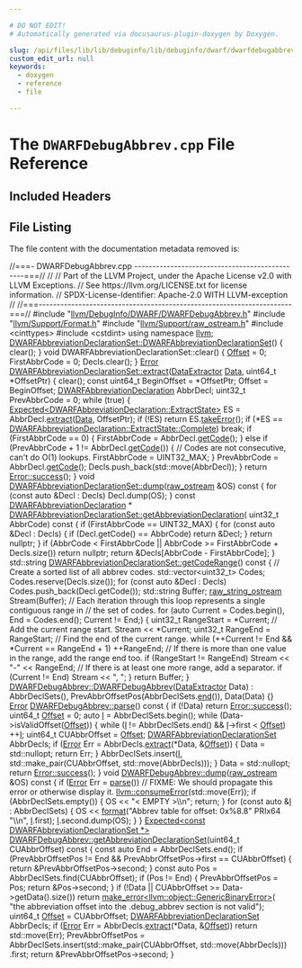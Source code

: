 ```yaml
---

# DO NOT EDIT!
# Automatically generated via docusaurus-plugin-doxygen by Doxygen.

slug: /api/files/lib/lib/debuginfo/lib/debuginfo/dwarf/dwarfdebugabbrev-cpp
custom_edit_url: null
keywords:
  - doxygen
  - reference
  - file

---
```





# The `DWARFDebugAbbrev.cpp` File Reference

<DoxygenPage pluginConfig={pluginConfig}>



## Included Headers

<IncludesList>
<IncludesListItem
  filePath="llvm/DebugInfo/DWARF/DWARFDebugAbbrev.h"
  permalink="/docs/api/files/include/include/llvm/include/llvm/debuginfo/include/llvm/debuginfo/dwarf/dwarfdebugabbrev-h"
  isLocal="true" />
<IncludesListItem
  filePath="llvm/Support/Format.h"
  permalink="/docs/api/files/include/include/llvm/include/llvm/support/format-h"
  isLocal="true" />
<IncludesListItem
  filePath="llvm/Support/raw_ostream.h"
  permalink="/docs/api/files/include/include/llvm/include/llvm/support/raw-ostream-h"
  isLocal="true" />
<IncludesListItem
  filePath="cinttypes"
  permalink=""
  isLocal="false" />
<IncludesListItem
  filePath="cstdint"
  permalink=""
  isLocal="false" />
</IncludesList>


## File Listing

The file content with the documentation metadata removed is:

<ProgramListing>

<Link id="l00001" /><CodeLine lineNumber="1"><Highlight kind="comment">//===- DWARFDebugAbbrev.cpp -----------------------------------------------===//</Highlight><Highlight kind="normal"></Highlight></CodeLine>
<Link id="l00002" /><CodeLine lineNumber="2"><Highlight kind="normal"></Highlight><Highlight kind="comment">//</Highlight><Highlight kind="normal"></Highlight></CodeLine>
<Link id="l00003" /><CodeLine lineNumber="3"><Highlight kind="normal"></Highlight><Highlight kind="comment">// Part of the LLVM Project, under the Apache License v2.0 with LLVM Exceptions.</Highlight><Highlight kind="normal"></Highlight></CodeLine>
<Link id="l00004" /><CodeLine lineNumber="4"><Highlight kind="normal"></Highlight><Highlight kind="comment">// See https://llvm.org/LICENSE.txt for license information.</Highlight><Highlight kind="normal"></Highlight></CodeLine>
<Link id="l00005" /><CodeLine lineNumber="5"><Highlight kind="normal"></Highlight><Highlight kind="comment">// SPDX-License-Identifier: Apache-2.0 WITH LLVM-exception</Highlight><Highlight kind="normal"></Highlight></CodeLine>
<Link id="l00006" /><CodeLine lineNumber="6"><Highlight kind="normal"></Highlight><Highlight kind="comment">//</Highlight><Highlight kind="normal"></Highlight></CodeLine>
<Link id="l00007" /><CodeLine lineNumber="7"><Highlight kind="normal"></Highlight><Highlight kind="comment">//===----------------------------------------------------------------------===//</Highlight><Highlight kind="normal"></Highlight></CodeLine>
<Link id="l00008" /><CodeLine lineNumber="8"><Highlight kind="normal"></Highlight></CodeLine>
<Link id="l00009" /><CodeLine lineNumber="9"><Highlight kind="normal"></Highlight><Highlight kind="preprocessor">#include &quot;<a href="/docs/api/files/include/include/llvm/include/llvm/debuginfo/include/llvm/debuginfo/dwarf/dwarfdebugabbrev-h">llvm/DebugInfo/DWARF/DWARFDebugAbbrev.h</a>&quot;</Highlight><Highlight kind="normal"></Highlight></CodeLine>
<Link id="l00010" /><CodeLine lineNumber="10"><Highlight kind="normal"></Highlight><Highlight kind="preprocessor">#include &quot;<a href="/docs/api/files/include/include/llvm/include/llvm/support/format-h">llvm/Support/Format.h</a>&quot;</Highlight><Highlight kind="normal"></Highlight></CodeLine>
<Link id="l00011" /><CodeLine lineNumber="11"><Highlight kind="normal"></Highlight><Highlight kind="preprocessor">#include &quot;<a href="/docs/api/files/include/include/llvm/include/llvm/support/raw-ostream-h">llvm/Support/raw&#95;ostream.h</a>&quot;</Highlight><Highlight kind="normal"></Highlight></CodeLine>
<Link id="l00012" /><CodeLine lineNumber="12"><Highlight kind="normal"></Highlight><Highlight kind="preprocessor">#include &lt;cinttypes&gt;</Highlight><Highlight kind="normal"></Highlight></CodeLine>
<Link id="l00013" /><CodeLine lineNumber="13"><Highlight kind="normal"></Highlight><Highlight kind="preprocessor">#include &lt;cstdint&gt;</Highlight><Highlight kind="normal"></Highlight></CodeLine>
<Link id="l00014" /><CodeLine lineNumber="14"><Highlight kind="normal"></Highlight></CodeLine>
<Link id="l00015" /><CodeLine lineNumber="15"><Highlight kind="normal"></Highlight><Highlight kind="keyword">using namespace </Highlight><Highlight kind="normal"><a href="/docs/api/namespaces/llvm">llvm</a>;</Highlight></CodeLine>
<Link id="l00016" /><CodeLine lineNumber="16"><Highlight kind="normal"></Highlight></CodeLine>
<Link id="l00017" /><CodeLine lineNumber="17" lineLink="/docs/api/classes/llvm/dwarfabbreviationdeclarationset/#a3de9d7d61d02bede53aafc985fac5167"><Highlight kind="normal"><a href="/docs/api/classes/llvm/dwarfabbreviationdeclarationset/#a3de9d7d61d02bede53aafc985fac5167">DWARFAbbreviationDeclarationSet::DWARFAbbreviationDeclarationSet</a>() &#123;</Highlight></CodeLine>
<Link id="l00018" /><CodeLine lineNumber="18"><Highlight kind="normal">  clear();</Highlight></CodeLine>
<Link id="l00019" /><CodeLine lineNumber="19"><Highlight kind="normal">&#125;</Highlight></CodeLine>
<Link id="l00020" /><CodeLine lineNumber="20"><Highlight kind="normal"></Highlight></CodeLine>
<Link id="l00021" /><CodeLine lineNumber="21"><Highlight kind="normal"></Highlight><Highlight kind="keywordtype">void</Highlight><Highlight kind="normal"> DWARFAbbreviationDeclarationSet::clear() &#123;</Highlight></CodeLine>
<Link id="l00022" /><CodeLine lineNumber="22"><Highlight kind="normal">  <a href="/docs/api/namespaces/llvm/#a05f5b9a11bdcc5feba62899f95dcf878a3134224cba2545bc57954d3b072aebb4">Offset</a> = 0;</Highlight></CodeLine>
<Link id="l00023" /><CodeLine lineNumber="23"><Highlight kind="normal">  FirstAbbrCode = 0;</Highlight></CodeLine>
<Link id="l00024" /><CodeLine lineNumber="24"><Highlight kind="normal">  Decls.clear();</Highlight></CodeLine>
<Link id="l00025" /><CodeLine lineNumber="25"><Highlight kind="normal">&#125;</Highlight></CodeLine>
<Link id="l00026" /><CodeLine lineNumber="26"><Highlight kind="normal"></Highlight></CodeLine>
<Link id="l00027" /><CodeLine lineNumber="27" lineLink="/docs/api/classes/llvm/dwarfabbreviationdeclarationset/#a51185edea3b0246d3c37ee13b9553491"><Highlight kind="normal"><a href="/docs/api/classes/llvm/error">Error</a> <a href="/docs/api/classes/llvm/dwarfabbreviationdeclarationset/#a51185edea3b0246d3c37ee13b9553491">DWARFAbbreviationDeclarationSet::extract</a>(<a href="/docs/api/classes/llvm/dataextractor">DataExtractor</a> <a href="/docs/api/namespaces/llvm/#aa20539e89704d20b98b97e9c3feac934">Data</a>,</Highlight></CodeLine>
<Link id="l00028" /><CodeLine lineNumber="28"><Highlight kind="normal">                                               uint64&#95;t &#42;OffsetPtr) &#123;</Highlight></CodeLine>
<Link id="l00029" /><CodeLine lineNumber="29"><Highlight kind="normal">  clear();</Highlight></CodeLine>
<Link id="l00030" /><CodeLine lineNumber="30"><Highlight kind="normal">  </Highlight><Highlight kind="keyword">const</Highlight><Highlight kind="normal"> uint64&#95;t BeginOffset = &#42;OffsetPtr;</Highlight></CodeLine>
<Link id="l00031" /><CodeLine lineNumber="31"><Highlight kind="normal">  Offset = BeginOffset;</Highlight></CodeLine>
<Link id="l00032" /><CodeLine lineNumber="32"><Highlight kind="normal">  <a href="/docs/api/classes/llvm/dwarfabbreviationdeclaration">DWARFAbbreviationDeclaration</a> AbbrDecl;</Highlight></CodeLine>
<Link id="l00033" /><CodeLine lineNumber="33"><Highlight kind="normal">  uint32&#95;t PrevAbbrCode = 0;</Highlight></CodeLine>
<Link id="l00034" /><CodeLine lineNumber="34"><Highlight kind="normal">  </Highlight><Highlight kind="keywordflow">while</Highlight><Highlight kind="normal"> (</Highlight><Highlight kind="keyword">true</Highlight><Highlight kind="normal">) &#123;</Highlight></CodeLine>
<Link id="l00035" /><CodeLine lineNumber="35"><Highlight kind="normal">    <a href="/docs/api/classes/llvm/expected">Expected&lt;DWARFAbbreviationDeclaration::ExtractState&gt;</a> ES =</Highlight></CodeLine>
<Link id="l00036" /><CodeLine lineNumber="36"><Highlight kind="normal">        AbbrDecl.<a href="/docs/api/classes/llvm/dwarfabbreviationdeclaration/#a0eb41e4fd2f2686492e3aadaeb8b0617">extract</a>(<a href="/docs/api/namespaces/llvm/#aa20539e89704d20b98b97e9c3feac934">Data</a>, OffsetPtr);</Highlight></CodeLine>
<Link id="l00037" /><CodeLine lineNumber="37"><Highlight kind="normal">    </Highlight><Highlight kind="keywordflow">if</Highlight><Highlight kind="normal"> (!ES)</Highlight></CodeLine>
<Link id="l00038" /><CodeLine lineNumber="38"><Highlight kind="normal">      </Highlight><Highlight kind="keywordflow">return</Highlight><Highlight kind="normal"> ES.<a href="/docs/api/classes/llvm/expected/#a94789df4ebd03dc008e8adebaa66ac1f">takeError</a>();</Highlight></CodeLine>
<Link id="l00039" /><CodeLine lineNumber="39"><Highlight kind="normal"></Highlight></CodeLine>
<Link id="l00040" /><CodeLine lineNumber="40"><Highlight kind="normal">    </Highlight><Highlight kind="keywordflow">if</Highlight><Highlight kind="normal"> (&#42;ES == <a href="/docs/api/classes/llvm/dwarfabbreviationdeclaration/#a45f09c6803dbfb2f9d93c99695f96c4faae94f80b3ce82062a5dd7815daa04f9d">DWARFAbbreviationDeclaration::ExtractState::Complete</a>)</Highlight></CodeLine>
<Link id="l00041" /><CodeLine lineNumber="41"><Highlight kind="normal">      </Highlight><Highlight kind="keywordflow">break</Highlight><Highlight kind="normal">;</Highlight></CodeLine>
<Link id="l00042" /><CodeLine lineNumber="42"><Highlight kind="normal"></Highlight></CodeLine>
<Link id="l00043" /><CodeLine lineNumber="43"><Highlight kind="normal">    </Highlight><Highlight kind="keywordflow">if</Highlight><Highlight kind="normal"> (FirstAbbrCode == 0) &#123;</Highlight></CodeLine>
<Link id="l00044" /><CodeLine lineNumber="44"><Highlight kind="normal">      FirstAbbrCode = AbbrDecl.<a href="/docs/api/classes/llvm/dwarfabbreviationdeclaration/#ac1c89d249411e93a83f15dbef8a16ca4">getCode</a>();</Highlight></CodeLine>
<Link id="l00045" /><CodeLine lineNumber="45"><Highlight kind="normal">    &#125; </Highlight><Highlight kind="keywordflow">else</Highlight><Highlight kind="normal"> </Highlight><Highlight kind="keywordflow">if</Highlight><Highlight kind="normal"> (PrevAbbrCode + 1 != AbbrDecl.<a href="/docs/api/classes/llvm/dwarfabbreviationdeclaration/#ac1c89d249411e93a83f15dbef8a16ca4">getCode</a>()) &#123;</Highlight></CodeLine>
<Link id="l00046" /><CodeLine lineNumber="46"><Highlight kind="normal">      </Highlight><Highlight kind="comment">// Codes are not consecutive, can&#39;t do O(1) lookups.</Highlight><Highlight kind="normal"></Highlight></CodeLine>
<Link id="l00047" /><CodeLine lineNumber="47"><Highlight kind="normal">      FirstAbbrCode = UINT32&#95;MAX;</Highlight></CodeLine>
<Link id="l00048" /><CodeLine lineNumber="48"><Highlight kind="normal">    &#125;</Highlight></CodeLine>
<Link id="l00049" /><CodeLine lineNumber="49"><Highlight kind="normal">    PrevAbbrCode = AbbrDecl.<a href="/docs/api/classes/llvm/dwarfabbreviationdeclaration/#ac1c89d249411e93a83f15dbef8a16ca4">getCode</a>();</Highlight></CodeLine>
<Link id="l00050" /><CodeLine lineNumber="50"><Highlight kind="normal">    Decls.push&#95;back(std::move(AbbrDecl));</Highlight></CodeLine>
<Link id="l00051" /><CodeLine lineNumber="51"><Highlight kind="normal">  &#125;</Highlight></CodeLine>
<Link id="l00052" /><CodeLine lineNumber="52"><Highlight kind="normal">  </Highlight><Highlight kind="keywordflow">return</Highlight><Highlight kind="normal"> <a href="/docs/api/classes/llvm/error/#a4dfd0813c3d0e0a30439b5a3e9196b59">Error::success</a>();</Highlight></CodeLine>
<Link id="l00053" /><CodeLine lineNumber="53"><Highlight kind="normal">&#125;</Highlight></CodeLine>
<Link id="l00054" /><CodeLine lineNumber="54"><Highlight kind="normal"></Highlight></CodeLine>
<Link id="l00055" /><CodeLine lineNumber="55" lineLink="/docs/api/classes/llvm/dwarfabbreviationdeclarationset/#a076d559e0ce7b39b56f8afb59f1ae1a6"><Highlight kind="normal"></Highlight><Highlight kind="keywordtype">void</Highlight><Highlight kind="normal"> <a href="/docs/api/classes/llvm/dwarfabbreviationdeclarationset/#a076d559e0ce7b39b56f8afb59f1ae1a6">DWARFAbbreviationDeclarationSet::dump</a>(<a href="/docs/api/classes/llvm/raw-ostream">raw&#95;ostream</a> &amp;OS)</Highlight><Highlight kind="keyword"> const </Highlight><Highlight kind="normal">&#123;</Highlight></CodeLine>
<Link id="l00056" /><CodeLine lineNumber="56"><Highlight kind="normal">  </Highlight><Highlight kind="keywordflow">for</Highlight><Highlight kind="normal"> (</Highlight><Highlight kind="keyword">const</Highlight><Highlight kind="normal"> </Highlight><Highlight kind="keyword">auto</Highlight><Highlight kind="normal"> &amp;Decl : Decls)</Highlight></CodeLine>
<Link id="l00057" /><CodeLine lineNumber="57"><Highlight kind="normal">    Decl.dump(OS);</Highlight></CodeLine>
<Link id="l00058" /><CodeLine lineNumber="58"><Highlight kind="normal">&#125;</Highlight></CodeLine>
<Link id="l00059" /><CodeLine lineNumber="59"><Highlight kind="normal"></Highlight></CodeLine>
<Link id="l00060" /><CodeLine lineNumber="60"><Highlight kind="normal"></Highlight><Highlight kind="keyword">const</Highlight><Highlight kind="normal"> <a href="/docs/api/classes/llvm/dwarfabbreviationdeclaration">DWARFAbbreviationDeclaration</a> &#42;</Highlight></CodeLine>
<Link id="l00061" /><CodeLine lineNumber="61" lineLink="/docs/api/classes/llvm/dwarfabbreviationdeclarationset/#a45765f7f594731ef9232592efa4a5dca"><Highlight kind="normal"><a href="/docs/api/classes/llvm/dwarfabbreviationdeclarationset/#a45765f7f594731ef9232592efa4a5dca">DWARFAbbreviationDeclarationSet::getAbbreviationDeclaration</a>(</Highlight></CodeLine>
<Link id="l00062" /><CodeLine lineNumber="62"><Highlight kind="normal">    uint32&#95;t AbbrCode)</Highlight><Highlight kind="keyword"> const </Highlight><Highlight kind="normal">&#123;</Highlight></CodeLine>
<Link id="l00063" /><CodeLine lineNumber="63"><Highlight kind="normal">  </Highlight><Highlight kind="keywordflow">if</Highlight><Highlight kind="normal"> (FirstAbbrCode == UINT32&#95;MAX) &#123;</Highlight></CodeLine>
<Link id="l00064" /><CodeLine lineNumber="64"><Highlight kind="normal">    </Highlight><Highlight kind="keywordflow">for</Highlight><Highlight kind="normal"> (</Highlight><Highlight kind="keyword">const</Highlight><Highlight kind="normal"> </Highlight><Highlight kind="keyword">auto</Highlight><Highlight kind="normal"> &amp;Decl : Decls) &#123;</Highlight></CodeLine>
<Link id="l00065" /><CodeLine lineNumber="65"><Highlight kind="normal">      </Highlight><Highlight kind="keywordflow">if</Highlight><Highlight kind="normal"> (Decl.getCode() == AbbrCode)</Highlight></CodeLine>
<Link id="l00066" /><CodeLine lineNumber="66"><Highlight kind="normal">        </Highlight><Highlight kind="keywordflow">return</Highlight><Highlight kind="normal"> &amp;Decl;</Highlight></CodeLine>
<Link id="l00067" /><CodeLine lineNumber="67"><Highlight kind="normal">    &#125;</Highlight></CodeLine>
<Link id="l00068" /><CodeLine lineNumber="68"><Highlight kind="normal">    </Highlight><Highlight kind="keywordflow">return</Highlight><Highlight kind="normal"> </Highlight><Highlight kind="keyword">nullptr</Highlight><Highlight kind="normal">;</Highlight></CodeLine>
<Link id="l00069" /><CodeLine lineNumber="69"><Highlight kind="normal">  &#125;</Highlight></CodeLine>
<Link id="l00070" /><CodeLine lineNumber="70"><Highlight kind="normal">  </Highlight><Highlight kind="keywordflow">if</Highlight><Highlight kind="normal"> (AbbrCode &lt; FirstAbbrCode || AbbrCode &gt;= FirstAbbrCode + Decls.size())</Highlight></CodeLine>
<Link id="l00071" /><CodeLine lineNumber="71"><Highlight kind="normal">    </Highlight><Highlight kind="keywordflow">return</Highlight><Highlight kind="normal"> </Highlight><Highlight kind="keyword">nullptr</Highlight><Highlight kind="normal">;</Highlight></CodeLine>
<Link id="l00072" /><CodeLine lineNumber="72"><Highlight kind="normal">  </Highlight><Highlight kind="keywordflow">return</Highlight><Highlight kind="normal"> &amp;Decls&#91;AbbrCode - FirstAbbrCode&#93;;</Highlight></CodeLine>
<Link id="l00073" /><CodeLine lineNumber="73"><Highlight kind="normal">&#125;</Highlight></CodeLine>
<Link id="l00074" /><CodeLine lineNumber="74"><Highlight kind="normal"></Highlight></CodeLine>
<Link id="l00075" /><CodeLine lineNumber="75" lineLink="/docs/api/classes/llvm/dwarfabbreviationdeclarationset/#a634f4634710a7bdcf0fb763a9d872426"><Highlight kind="normal">std::string <a href="/docs/api/classes/llvm/dwarfabbreviationdeclarationset/#a634f4634710a7bdcf0fb763a9d872426">DWARFAbbreviationDeclarationSet::getCodeRange</a>()</Highlight><Highlight kind="keyword"> const </Highlight><Highlight kind="normal">&#123;</Highlight></CodeLine>
<Link id="l00076" /><CodeLine lineNumber="76"><Highlight kind="normal">  </Highlight><Highlight kind="comment">// Create a sorted list of all abbrev codes.</Highlight><Highlight kind="normal"></Highlight></CodeLine>
<Link id="l00077" /><CodeLine lineNumber="77"><Highlight kind="normal">  std::vector&lt;uint32&#95;t&gt; Codes;</Highlight></CodeLine>
<Link id="l00078" /><CodeLine lineNumber="78"><Highlight kind="normal">  Codes.reserve(Decls.size());</Highlight></CodeLine>
<Link id="l00079" /><CodeLine lineNumber="79"><Highlight kind="normal">  </Highlight><Highlight kind="keywordflow">for</Highlight><Highlight kind="normal"> (</Highlight><Highlight kind="keyword">const</Highlight><Highlight kind="normal"> </Highlight><Highlight kind="keyword">auto</Highlight><Highlight kind="normal"> &amp;Decl : Decls)</Highlight></CodeLine>
<Link id="l00080" /><CodeLine lineNumber="80"><Highlight kind="normal">    Codes.push&#95;back(Decl.getCode());</Highlight></CodeLine>
<Link id="l00081" /><CodeLine lineNumber="81"><Highlight kind="normal"></Highlight></CodeLine>
<Link id="l00082" /><CodeLine lineNumber="82"><Highlight kind="normal">  std::string Buffer;</Highlight></CodeLine>
<Link id="l00083" /><CodeLine lineNumber="83"><Highlight kind="normal">  <a href="/docs/api/classes/llvm/raw-string-ostream">raw&#95;string&#95;ostream</a> Stream(Buffer);</Highlight></CodeLine>
<Link id="l00084" /><CodeLine lineNumber="84"><Highlight kind="normal">  </Highlight><Highlight kind="comment">// Each iteration through this loop represents a single contiguous range in</Highlight><Highlight kind="normal"></Highlight></CodeLine>
<Link id="l00085" /><CodeLine lineNumber="85"><Highlight kind="normal">  </Highlight><Highlight kind="comment">// the set of codes.</Highlight><Highlight kind="normal"></Highlight></CodeLine>
<Link id="l00086" /><CodeLine lineNumber="86"><Highlight kind="normal">  </Highlight><Highlight kind="keywordflow">for</Highlight><Highlight kind="normal"> (</Highlight><Highlight kind="keyword">auto</Highlight><Highlight kind="normal"> Current = Codes.begin(), End = Codes.end(); Current != End;) &#123;</Highlight></CodeLine>
<Link id="l00087" /><CodeLine lineNumber="87"><Highlight kind="normal">    uint32&#95;t RangeStart = &#42;Current;</Highlight></CodeLine>
<Link id="l00088" /><CodeLine lineNumber="88"><Highlight kind="normal">    </Highlight><Highlight kind="comment">// Add the current range start.</Highlight><Highlight kind="normal"></Highlight></CodeLine>
<Link id="l00089" /><CodeLine lineNumber="89"><Highlight kind="normal">    Stream &lt;&lt; &#42;Current;</Highlight></CodeLine>
<Link id="l00090" /><CodeLine lineNumber="90"><Highlight kind="normal">    uint32&#95;t RangeEnd = RangeStart;</Highlight></CodeLine>
<Link id="l00091" /><CodeLine lineNumber="91"><Highlight kind="normal">    </Highlight><Highlight kind="comment">// Find the end of the current range.</Highlight><Highlight kind="normal"></Highlight></CodeLine>
<Link id="l00092" /><CodeLine lineNumber="92"><Highlight kind="normal">    </Highlight><Highlight kind="keywordflow">while</Highlight><Highlight kind="normal"> (++Current != End &amp;&amp; &#42;Current == RangeEnd + 1)</Highlight></CodeLine>
<Link id="l00093" /><CodeLine lineNumber="93"><Highlight kind="normal">      ++RangeEnd;</Highlight></CodeLine>
<Link id="l00094" /><CodeLine lineNumber="94"><Highlight kind="normal">    </Highlight><Highlight kind="comment">// If there is more than one value in the range, add the range end too.</Highlight><Highlight kind="normal"></Highlight></CodeLine>
<Link id="l00095" /><CodeLine lineNumber="95"><Highlight kind="normal">    </Highlight><Highlight kind="keywordflow">if</Highlight><Highlight kind="normal"> (RangeStart != RangeEnd)</Highlight></CodeLine>
<Link id="l00096" /><CodeLine lineNumber="96"><Highlight kind="normal">      Stream &lt;&lt; </Highlight><Highlight kind="stringliteral">&quot;-&quot;</Highlight><Highlight kind="normal"> &lt;&lt; RangeEnd;</Highlight></CodeLine>
<Link id="l00097" /><CodeLine lineNumber="97"><Highlight kind="normal">    </Highlight><Highlight kind="comment">// If there is at least one more range, add a separator.</Highlight><Highlight kind="normal"></Highlight></CodeLine>
<Link id="l00098" /><CodeLine lineNumber="98"><Highlight kind="normal">    </Highlight><Highlight kind="keywordflow">if</Highlight><Highlight kind="normal"> (Current != End)</Highlight></CodeLine>
<Link id="l00099" /><CodeLine lineNumber="99"><Highlight kind="normal">      Stream &lt;&lt; </Highlight><Highlight kind="stringliteral">&quot;, &quot;</Highlight><Highlight kind="normal">;</Highlight></CodeLine>
<Link id="l00100" /><CodeLine lineNumber="100"><Highlight kind="normal">  &#125;</Highlight></CodeLine>
<Link id="l00101" /><CodeLine lineNumber="101"><Highlight kind="normal">  </Highlight><Highlight kind="keywordflow">return</Highlight><Highlight kind="normal"> Buffer;</Highlight></CodeLine>
<Link id="l00102" /><CodeLine lineNumber="102"><Highlight kind="normal">&#125;</Highlight></CodeLine>
<Link id="l00103" /><CodeLine lineNumber="103"><Highlight kind="normal"></Highlight></CodeLine>
<Link id="l00104" /><CodeLine lineNumber="104" lineLink="/docs/api/classes/llvm/dwarfdebugabbrev/#a6629e331866adc5241e017280eccd5e4"><Highlight kind="normal"><a href="/docs/api/classes/llvm/dwarfdebugabbrev/#a6629e331866adc5241e017280eccd5e4">DWARFDebugAbbrev::DWARFDebugAbbrev</a>(<a href="/docs/api/classes/llvm/dataextractor">DataExtractor</a> Data)</Highlight></CodeLine>
<Link id="l00105" /><CodeLine lineNumber="105"><Highlight kind="normal">    : AbbrDeclSets(), PrevAbbrOffsetPos(AbbrDeclSets.<a href="/docs/api/classes/llvm/dwarfdebugabbrev/#a58d36afae6f967d3b19c126af9695ce7">end</a>()), Data(Data) &#123;&#125;</Highlight></CodeLine>
<Link id="l00106" /><CodeLine lineNumber="106"><Highlight kind="normal"></Highlight></CodeLine>
<Link id="l00107" /><CodeLine lineNumber="107" lineLink="/docs/api/classes/llvm/dwarfdebugabbrev/#a3707401ae8d1122e7e114e166bbccf4a"><Highlight kind="normal"><a href="/docs/api/classes/llvm/error">Error</a> <a href="/docs/api/classes/llvm/dwarfdebugabbrev/#a3707401ae8d1122e7e114e166bbccf4a">DWARFDebugAbbrev::parse</a>()</Highlight><Highlight kind="keyword"> const </Highlight><Highlight kind="normal">&#123;</Highlight></CodeLine>
<Link id="l00108" /><CodeLine lineNumber="108"><Highlight kind="normal">  </Highlight><Highlight kind="keywordflow">if</Highlight><Highlight kind="normal"> (!Data)</Highlight></CodeLine>
<Link id="l00109" /><CodeLine lineNumber="109"><Highlight kind="normal">    </Highlight><Highlight kind="keywordflow">return</Highlight><Highlight kind="normal"> <a href="/docs/api/classes/llvm/error/#a4dfd0813c3d0e0a30439b5a3e9196b59">Error::success</a>();</Highlight></CodeLine>
<Link id="l00110" /><CodeLine lineNumber="110"><Highlight kind="normal">  uint64&#95;t <a href="/docs/api/namespaces/llvm/#a05f5b9a11bdcc5feba62899f95dcf878a3134224cba2545bc57954d3b072aebb4">Offset</a> = 0;</Highlight></CodeLine>
<Link id="l00111" /><CodeLine lineNumber="111"><Highlight kind="normal">  </Highlight><Highlight kind="keyword">auto</Highlight><Highlight kind="normal"> <a href="/docs/api/files/lib/lib/support/md5-cpp/#ac0eafdc9ee161b71e7af98af736952fd">I</a> = AbbrDeclSets.begin();</Highlight></CodeLine>
<Link id="l00112" /><CodeLine lineNumber="112"><Highlight kind="normal">  </Highlight><Highlight kind="keywordflow">while</Highlight><Highlight kind="normal"> (Data-&gt;isValidOffset(<a href="/docs/api/namespaces/llvm/#a05f5b9a11bdcc5feba62899f95dcf878a3134224cba2545bc57954d3b072aebb4">Offset</a>)) &#123;</Highlight></CodeLine>
<Link id="l00113" /><CodeLine lineNumber="113"><Highlight kind="normal">    </Highlight><Highlight kind="keywordflow">while</Highlight><Highlight kind="normal"> (<a href="/docs/api/files/lib/lib/support/md5-cpp/#ac0eafdc9ee161b71e7af98af736952fd">I</a> != AbbrDeclSets.end() &amp;&amp; <a href="/docs/api/files/lib/lib/support/md5-cpp/#ac0eafdc9ee161b71e7af98af736952fd">I</a>-&gt;first &lt; <a href="/docs/api/namespaces/llvm/#a05f5b9a11bdcc5feba62899f95dcf878a3134224cba2545bc57954d3b072aebb4">Offset</a>)</Highlight></CodeLine>
<Link id="l00114" /><CodeLine lineNumber="114"><Highlight kind="normal">      ++<a href="/docs/api/files/lib/lib/support/md5-cpp/#ac0eafdc9ee161b71e7af98af736952fd">I</a>;</Highlight></CodeLine>
<Link id="l00115" /><CodeLine lineNumber="115"><Highlight kind="normal">    uint64&#95;t CUAbbrOffset = <a href="/docs/api/namespaces/llvm/#a05f5b9a11bdcc5feba62899f95dcf878a3134224cba2545bc57954d3b072aebb4">Offset</a>;</Highlight></CodeLine>
<Link id="l00116" /><CodeLine lineNumber="116"><Highlight kind="normal">    <a href="/docs/api/classes/llvm/dwarfabbreviationdeclarationset">DWARFAbbreviationDeclarationSet</a> AbbrDecls;</Highlight></CodeLine>
<Link id="l00117" /><CodeLine lineNumber="117"><Highlight kind="normal">    </Highlight><Highlight kind="keywordflow">if</Highlight><Highlight kind="normal"> (<a href="/docs/api/classes/llvm/error">Error</a> Err = AbbrDecls.<a href="/docs/api/classes/llvm/dwarfabbreviationdeclarationset/#a51185edea3b0246d3c37ee13b9553491">extract</a>(&#42;Data, &amp;<a href="/docs/api/namespaces/llvm/#a05f5b9a11bdcc5feba62899f95dcf878a3134224cba2545bc57954d3b072aebb4">Offset</a>)) &#123;</Highlight></CodeLine>
<Link id="l00118" /><CodeLine lineNumber="118"><Highlight kind="normal">      Data = std::nullopt;</Highlight></CodeLine>
<Link id="l00119" /><CodeLine lineNumber="119"><Highlight kind="normal">      </Highlight><Highlight kind="keywordflow">return</Highlight><Highlight kind="normal"> Err;</Highlight></CodeLine>
<Link id="l00120" /><CodeLine lineNumber="120"><Highlight kind="normal">    &#125;</Highlight></CodeLine>
<Link id="l00121" /><CodeLine lineNumber="121"><Highlight kind="normal">    AbbrDeclSets.insert(<a href="/docs/api/files/lib/lib/support/md5-cpp/#ac0eafdc9ee161b71e7af98af736952fd">I</a>, std::make&#95;pair(CUAbbrOffset, std::move(AbbrDecls)));</Highlight></CodeLine>
<Link id="l00122" /><CodeLine lineNumber="122"><Highlight kind="normal">  &#125;</Highlight></CodeLine>
<Link id="l00123" /><CodeLine lineNumber="123"><Highlight kind="normal">  Data = std::nullopt;</Highlight></CodeLine>
<Link id="l00124" /><CodeLine lineNumber="124"><Highlight kind="normal">  </Highlight><Highlight kind="keywordflow">return</Highlight><Highlight kind="normal"> <a href="/docs/api/classes/llvm/error/#a4dfd0813c3d0e0a30439b5a3e9196b59">Error::success</a>();</Highlight></CodeLine>
<Link id="l00125" /><CodeLine lineNumber="125"><Highlight kind="normal">&#125;</Highlight></CodeLine>
<Link id="l00126" /><CodeLine lineNumber="126"><Highlight kind="normal"></Highlight></CodeLine>
<Link id="l00127" /><CodeLine lineNumber="127" lineLink="/docs/api/classes/llvm/dwarfdebugabbrev/#a771ab53db331733048f7e421a2022154"><Highlight kind="normal"></Highlight><Highlight kind="keywordtype">void</Highlight><Highlight kind="normal"> <a href="/docs/api/classes/llvm/dwarfdebugabbrev/#a771ab53db331733048f7e421a2022154">DWARFDebugAbbrev::dump</a>(<a href="/docs/api/classes/llvm/raw-ostream">raw&#95;ostream</a> &amp;OS)</Highlight><Highlight kind="keyword"> const </Highlight><Highlight kind="normal">&#123;</Highlight></CodeLine>
<Link id="l00128" /><CodeLine lineNumber="128"><Highlight kind="normal">  </Highlight><Highlight kind="keywordflow">if</Highlight><Highlight kind="normal"> (<a href="/docs/api/classes/llvm/error">Error</a> Err = <a href="/docs/api/classes/llvm/dwarfdebugabbrev/#a3707401ae8d1122e7e114e166bbccf4a">parse</a>())</Highlight></CodeLine>
<Link id="l00129" /><CodeLine lineNumber="129"><Highlight kind="normal">    </Highlight><Highlight kind="comment">// FIXME: We should propagate this error or otherwise display it.</Highlight><Highlight kind="normal"></Highlight></CodeLine>
<Link id="l00130" /><CodeLine lineNumber="130"><Highlight kind="normal">    <a href="/docs/api/namespaces/llvm/#aee0e70be66536b9ef7b65ae2e5a45959">llvm::consumeError</a>(std::move(Err));</Highlight></CodeLine>
<Link id="l00131" /><CodeLine lineNumber="131"><Highlight kind="normal"></Highlight></CodeLine>
<Link id="l00132" /><CodeLine lineNumber="132"><Highlight kind="normal">  </Highlight><Highlight kind="keywordflow">if</Highlight><Highlight kind="normal"> (AbbrDeclSets.empty()) &#123;</Highlight></CodeLine>
<Link id="l00133" /><CodeLine lineNumber="133"><Highlight kind="normal">    OS &lt;&lt; </Highlight><Highlight kind="stringliteral">&quot;&lt; EMPTY &gt;\\n&quot;</Highlight><Highlight kind="normal">;</Highlight></CodeLine>
<Link id="l00134" /><CodeLine lineNumber="134"><Highlight kind="normal">    </Highlight><Highlight kind="keywordflow">return</Highlight><Highlight kind="normal">;</Highlight></CodeLine>
<Link id="l00135" /><CodeLine lineNumber="135"><Highlight kind="normal">  &#125;</Highlight></CodeLine>
<Link id="l00136" /><CodeLine lineNumber="136"><Highlight kind="normal"></Highlight></CodeLine>
<Link id="l00137" /><CodeLine lineNumber="137"><Highlight kind="normal">  </Highlight><Highlight kind="keywordflow">for</Highlight><Highlight kind="normal"> (</Highlight><Highlight kind="keyword">const</Highlight><Highlight kind="normal"> </Highlight><Highlight kind="keyword">auto</Highlight><Highlight kind="normal"> &amp;<a href="/docs/api/files/lib/lib/support/md5-cpp/#ac0eafdc9ee161b71e7af98af736952fd">I</a> : AbbrDeclSets) &#123;</Highlight></CodeLine>
<Link id="l00138" /><CodeLine lineNumber="138"><Highlight kind="normal">    OS &lt;&lt; <a href="/docs/api/namespaces/llvm/#a939bc2108d47080767f0c06ba56caec7">format</a>(</Highlight><Highlight kind="stringliteral">&quot;Abbrev table for offset: 0x%8.8&quot;</Highlight><Highlight kind="normal"> PRIx64 </Highlight><Highlight kind="stringliteral">&quot;\\n&quot;</Highlight><Highlight kind="normal">, <a href="/docs/api/files/lib/lib/support/md5-cpp/#ac0eafdc9ee161b71e7af98af736952fd">I</a>.first);</Highlight></CodeLine>
<Link id="l00139" /><CodeLine lineNumber="139"><Highlight kind="normal">    <a href="/docs/api/files/lib/lib/support/md5-cpp/#ac0eafdc9ee161b71e7af98af736952fd">I</a>.second.dump(OS);</Highlight></CodeLine>
<Link id="l00140" /><CodeLine lineNumber="140"><Highlight kind="normal">  &#125;</Highlight></CodeLine>
<Link id="l00141" /><CodeLine lineNumber="141"><Highlight kind="normal">&#125;</Highlight></CodeLine>
<Link id="l00142" /><CodeLine lineNumber="142"><Highlight kind="normal"></Highlight></CodeLine>
<Link id="l00143" /><CodeLine lineNumber="143"><Highlight kind="normal"><a href="/docs/api/classes/llvm/expected">Expected&lt;const DWARFAbbreviationDeclarationSet &#42;&gt;</a></Highlight></CodeLine>
<Link id="l00144" /><CodeLine lineNumber="144" lineLink="/docs/api/classes/llvm/dwarfdebugabbrev/#a287445754b8546851a3c3c47763222a3"><Highlight kind="normal"><a href="/docs/api/classes/llvm/dwarfdebugabbrev/#a287445754b8546851a3c3c47763222a3">DWARFDebugAbbrev::getAbbreviationDeclarationSet</a>(uint64&#95;t CUAbbrOffset)</Highlight><Highlight kind="keyword"> const </Highlight><Highlight kind="normal">&#123;</Highlight></CodeLine>
<Link id="l00145" /><CodeLine lineNumber="145"><Highlight kind="normal">  </Highlight><Highlight kind="keyword">const</Highlight><Highlight kind="normal"> </Highlight><Highlight kind="keyword">auto</Highlight><Highlight kind="normal"> End = AbbrDeclSets.end();</Highlight></CodeLine>
<Link id="l00146" /><CodeLine lineNumber="146"><Highlight kind="normal">  </Highlight><Highlight kind="keywordflow">if</Highlight><Highlight kind="normal"> (PrevAbbrOffsetPos != End &amp;&amp; PrevAbbrOffsetPos-&gt;first == CUAbbrOffset) &#123;</Highlight></CodeLine>
<Link id="l00147" /><CodeLine lineNumber="147"><Highlight kind="normal">    </Highlight><Highlight kind="keywordflow">return</Highlight><Highlight kind="normal"> &amp;PrevAbbrOffsetPos-&gt;second;</Highlight></CodeLine>
<Link id="l00148" /><CodeLine lineNumber="148"><Highlight kind="normal">  &#125;</Highlight></CodeLine>
<Link id="l00149" /><CodeLine lineNumber="149"><Highlight kind="normal"></Highlight></CodeLine>
<Link id="l00150" /><CodeLine lineNumber="150"><Highlight kind="normal">  </Highlight><Highlight kind="keyword">const</Highlight><Highlight kind="normal"> </Highlight><Highlight kind="keyword">auto</Highlight><Highlight kind="normal"> Pos = AbbrDeclSets.find(CUAbbrOffset);</Highlight></CodeLine>
<Link id="l00151" /><CodeLine lineNumber="151"><Highlight kind="normal">  </Highlight><Highlight kind="keywordflow">if</Highlight><Highlight kind="normal"> (Pos != End) &#123;</Highlight></CodeLine>
<Link id="l00152" /><CodeLine lineNumber="152"><Highlight kind="normal">    PrevAbbrOffsetPos = Pos;</Highlight></CodeLine>
<Link id="l00153" /><CodeLine lineNumber="153"><Highlight kind="normal">    </Highlight><Highlight kind="keywordflow">return</Highlight><Highlight kind="normal"> &amp;Pos-&gt;second;</Highlight></CodeLine>
<Link id="l00154" /><CodeLine lineNumber="154"><Highlight kind="normal">  &#125;</Highlight></CodeLine>
<Link id="l00155" /><CodeLine lineNumber="155"><Highlight kind="normal"></Highlight></CodeLine>
<Link id="l00156" /><CodeLine lineNumber="156"><Highlight kind="normal">  </Highlight><Highlight kind="keywordflow">if</Highlight><Highlight kind="normal"> (!Data || CUAbbrOffset &gt;= Data-&gt;getData().size())</Highlight></CodeLine>
<Link id="l00157" /><CodeLine lineNumber="157"><Highlight kind="normal">    </Highlight><Highlight kind="keywordflow">return</Highlight><Highlight kind="normal"> <a href="/docs/api/namespaces/llvm/#a9999bd897fc8a1648bd69b36fee2d357">make&#95;error&lt;llvm::object::GenericBinaryError&gt;</a>(</Highlight></CodeLine>
<Link id="l00158" /><CodeLine lineNumber="158"><Highlight kind="normal">        </Highlight><Highlight kind="stringliteral">&quot;the abbreviation offset into the .debug&#95;abbrev section is not valid&quot;</Highlight><Highlight kind="normal">);</Highlight></CodeLine>
<Link id="l00159" /><CodeLine lineNumber="159"><Highlight kind="normal"></Highlight></CodeLine>
<Link id="l00160" /><CodeLine lineNumber="160"><Highlight kind="normal">  uint64&#95;t <a href="/docs/api/namespaces/llvm/#a05f5b9a11bdcc5feba62899f95dcf878a3134224cba2545bc57954d3b072aebb4">Offset</a> = CUAbbrOffset;</Highlight></CodeLine>
<Link id="l00161" /><CodeLine lineNumber="161"><Highlight kind="normal">  <a href="/docs/api/classes/llvm/dwarfabbreviationdeclarationset">DWARFAbbreviationDeclarationSet</a> AbbrDecls;</Highlight></CodeLine>
<Link id="l00162" /><CodeLine lineNumber="162"><Highlight kind="normal">  </Highlight><Highlight kind="keywordflow">if</Highlight><Highlight kind="normal"> (<a href="/docs/api/classes/llvm/error">Error</a> Err = AbbrDecls.<a href="/docs/api/classes/llvm/dwarfabbreviationdeclarationset/#a51185edea3b0246d3c37ee13b9553491">extract</a>(&#42;Data, &amp;<a href="/docs/api/namespaces/llvm/#a05f5b9a11bdcc5feba62899f95dcf878a3134224cba2545bc57954d3b072aebb4">Offset</a>))</Highlight></CodeLine>
<Link id="l00163" /><CodeLine lineNumber="163"><Highlight kind="normal">    </Highlight><Highlight kind="keywordflow">return</Highlight><Highlight kind="normal"> std::move(Err);</Highlight></CodeLine>
<Link id="l00164" /><CodeLine lineNumber="164"><Highlight kind="normal"></Highlight></CodeLine>
<Link id="l00165" /><CodeLine lineNumber="165"><Highlight kind="normal">  PrevAbbrOffsetPos =</Highlight></CodeLine>
<Link id="l00166" /><CodeLine lineNumber="166"><Highlight kind="normal">      AbbrDeclSets.insert(std::make&#95;pair(CUAbbrOffset, std::move(AbbrDecls)))</Highlight></CodeLine>
<Link id="l00167" /><CodeLine lineNumber="167"><Highlight kind="normal">          .first;</Highlight></CodeLine>
<Link id="l00168" /><CodeLine lineNumber="168"><Highlight kind="normal">  </Highlight><Highlight kind="keywordflow">return</Highlight><Highlight kind="normal"> &amp;PrevAbbrOffsetPos-&gt;second;</Highlight></CodeLine>
<Link id="l00169" /><CodeLine lineNumber="169"><Highlight kind="normal">&#125;</Highlight></CodeLine>

</ProgramListing>

</DoxygenPage>
